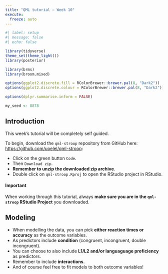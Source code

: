 ```yaml
---
title: "QML tutorial – Week 10"
execute: 
  freeze: auto
---
```


```r
#| label: setup
#| message: false
#| echo: false

library(tidyverse)
theme_set(theme_light())
library(posterior)

library(brms)
library(broom.mixed)

options(ggplot2.discrete.fill = RColorBrewer::brewer.pal(8, "Dark2"))
options(ggplot2.discrete.colour = RColorBrewer::brewer.pal(8, "Dark2"))

options(dplyr.summarise.inform = FALSE)

my_seed <- 8878
```

## Introduction

This week's tutorial will be completely self guided.

To begin, download the `qml-stroop` repository from GitHub here: <https://github.com/uoelel/qml-stroop>:

- Click on the green button `Code`.
- Then `Download zip`.
- **Remember to unzip the downloaded zip archive**.
- Double click on `qml-stroop.Rproj` to open the RStudio project in RStudio.

::: callout-warning
#### Important

When working through this tutorial, always **make sure you are in the `qml-stroop` RStudio Project** you downloaded.

:::

## Modeling

- When modelling the data, you can pick **either reaction times or accuracy** as the outcome variables.
- As predictors include **condition** (congruent, incongruent, double incongruent).
- You can choose to also include **L1/L2 and/or languaguage proficiency** as predictors.
- Remember to include **interactions**.
- And of course feel free to fit models to both outcome variables!
